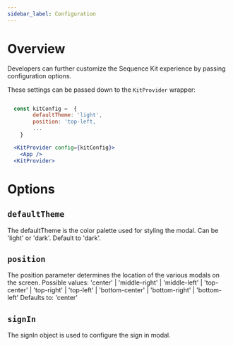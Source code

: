 ```yaml
---
sidebar_label: Configuration
---
```


# Overview
Developers can further customize the Sequence Kit experience by passing configuration options.

These settings can be passed down to the `KitProvider` wrapper:

```jsx

  const kitConfig =  {
		defaultTheme: 'light',
		position: 'top-left,
		...
	}

  <KitProvider config={kitConfig}>
    <App />
  <KitProvider>

```

# Options

## `defaultTheme`
The defaultTheme is the color palette used for styling the modal. Can be 'light' or 'dark'. Default to 'dark'.

## `position`
The position parameter determines the location of the various modals on the screen.
Possible values: 'center' | 'middle-right' | 'middle-left' | 'top-center' | 'top-right' | 'top-left' | 'bottom-center' | 'bottom-right' | 'bottom-left'
Defaults to: 'center'

## `signIn`
The signIn object is used to configure the sign in modal.